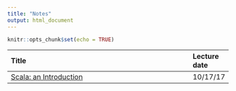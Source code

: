 ```yaml
---
title: "Notes"
output: html_document
---
```


```r
knitr::opts_chunk$set(echo = TRUE)
```

| Title                                                                             | Lecture date   |
| :-------------------------------------------------------------------------------- | :------------- |
| [Scala: an Introduction](notes/scala.html)                                        | 10/17/17       |
